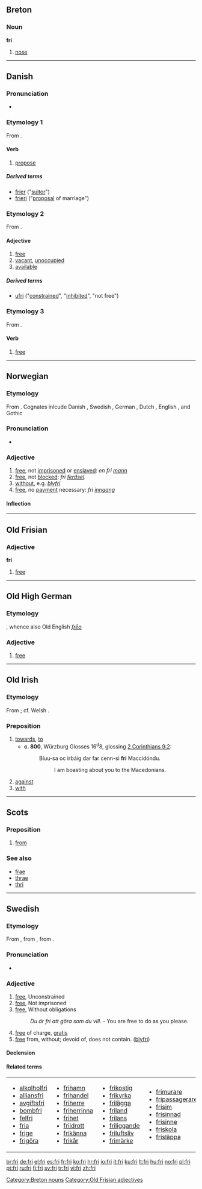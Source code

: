 ==Breton==

===Noun===
'''fri''' {{m}}

# [[nose]]

[[Category:Breton nouns]]

----

==Danish==

===Pronunciation===
* {{IPA|/friː/|[fʁiːˀ]|lang=da}}

===Etymology 1===
From {{etyl|gml|da}} {{term|vrien|vrīen|to marry|lang=gml}}.

====Verb====
{{infl|da|verb|imperative|[[fri]]|present|frier|or|frir|past|friede|past participle|friet}}

# [[propose]] {{gloss|to ask for one's hand in marriage}}

=====Derived terms=====
* [[frier]] ("[[suitor]]")
* [[frieri]] ("[[proposal]] of marriage")

===Etymology 2===
From {{etyl|gml|da}} {{term|vri|vrī|lang=gml}}.

====Adjective====
{{infl|da|adjective|neuter|frit|definite and plural|frie|comparative|friere|superlative|friest}}

# [[free]]
# [[vacant]], [[unoccupied]]
# [[available]]

=====Derived terms=====
* [[ufri]] ("[[constrained]]", "[[inhibited]]", "not free")

===Etymology 3===
From {{etyl|gml|da}} {{term|vrien|vrīen|to free|lang=gml}}.

====Verb====
{{infl|da|verb|imperative|[[fri]]|present|frier|or|frir|past|friede|past participle|friet}}

# [[free]] {{gloss|to make free}}

----

==Norwegian==

===Etymology===
From {{etyl|gml|no}} {{term|vrī|lang=gml}}. Cognates inlcude Danish {{term|fri|lang=da}}, Swedish {{term|fri|lang=sv}}, German {{term|frei|lang=de}}, Dutch {{term|vrei|lang=nl}}, English {{term|free|lang=en}}, and Gothic {{term|𐍆𐍂𐌴𐌹𐍃|tr=freis|lang=got}}

===Pronunciation===
* {{IPA|/fɾiː/|lang=no}}

===Adjective===
{{infl|no|adjective}}

# [[free]], not [[imprisoned]] or [[enslaved]]: ''en fri [[mann]]''
# [[free]], not [[blocked]]: ''fri [[ferdsel]].''
# [[without]], e.g. ''[[bly]]fri''
# [[free]], no [[payment]] necessary: ''fri [[inngang]]''

====Inflection====
{{no-adj-infl|nb-class=7|nn-class=7}}

----

==Old Frisian==

===Adjective===
'''fri'''

# [[free]]

[[Category:Old Frisian adjectives]]

----

==Old High German==

===Etymology===
{{proto|Germanic|frijaz|lang=goh}}, whence also Old English ''[[freo|frēo]]''

===Adjective===
{{infl|goh|adjective|head=frī}}

# [[free]]

----
==Old Irish==
===Etymology===
From {{proto|Celtic|writ-}}; cf. Welsh {{term|wrth|lang=cy}}.

===Preposition===
{{infl|sga|preposition}}

# [[towards]], [[to]]
#* '''c. 800''', Würzburg Glosses 16<sup>d</sup>8, glossing [[s:Bible (King James)/2 Corinthians#Chapter 9|2 Corinthians 9:2]]:
#*: Bíuu-sa oc irbáig dar far cenn-si '''fri''' Maccidóndu.
#*:: I am boasting about you to the Macedonians.
# [[against]]
# [[with]]

----

==Scots==

===Preposition===
{{sco-prep}}

# {{South Scots|lang=sco}} [[from]]

===See also===
* [[frae]]
* [[thrae]]
* [[thri]]

----

==Swedish==
===Etymology===
From {{etyl|gml|sv}} {{term|vri|lang=gml}}, from {{etyl|osx|sv}} {{term|fri|frī|lang=osx}}, from {{proto|Germanic|frijaz|lang=sv}}.

===Pronunciation===
* {{audio|Sv-fri.ogg|audio}}

===Adjective===
{{infl|sv|adjective}}

# [[free]], Unconstrained
# [[free]], Not imprisoned
# [[free]], Without obligations
#: ''Du är fri att göra som du vill.'' - You are free to do as you please.
# [[free]] of charge, [[gratis]]
# [[free]] from, without; devoid of, does not contain. ([[blyfri]])

====Declension====
{{sv-adj-reg|n=fritt}}

====Related terms====
{|
|- valign=top
|
* [[alkolholfri]]
* [[alliansfri]]
* [[avgiftsfri]]
* [[bombfri]]
* [[felfri]]
* [[fria]]
* [[frige]]
* [[frigöra]]
|
* [[frihamn]]
* [[frihandel]]
* [[friherre]]
* [[friherrinna]]
* [[frihet]]
* [[friidrott]]
* [[frikänna]]
* [[frikår]]
|
* [[frikostig]]
* [[frikyrka]]
* [[frilägga]]
* [[friland]]
* [[frilans]]
* [[friliggande]]
* [[friluftsliv]]
* [[frimärke]]
|
* [[frimurare]]
* [[fripassagerare]]
* [[frisim]]
* [[frisinnad]]
* [[frisinne]]
* [[friskola]]
* [[frisläppa]]
|
* [[frispark]]
* [[fristad]]
* [[fristat]]
* [[fristående]]
* [[fristil]]
* [[frita]]
* [[fritid]]
* [[fritt#Adverb|fritt]]
|
* [[frivillig]]
* [[frostfri]]
* [[isfri]]
* [[kostnadsfri]]
* [[momsfri]]
* [[mötesfri]]
* [[ofri]]
* [[problemfri]]
|
* [[receptfri]]
* [[reklamfri]]
* [[rostfri]]
* [[skattefri]]
* [[valfri]]
|}

<!-- 2 parts of speech in one heading --><!--- which language does this refer to? --->

[[br:fri]]
[[de:fri]]
[[el:fri]]
[[es:fri]]
[[fr:fri]]
[[ko:fri]]
[[hr:fri]]
[[io:fri]]
[[it:fri]]
[[ku:fri]]
[[lt:fri]]
[[hu:fri]]
[[no:fri]]
[[pl:fri]]
[[pt:fri]]
[[ru:fri]]
[[fi:fri]]
[[sv:fri]]
[[tr:fri]]
[[vi:fri]]
[[zh:fri]]